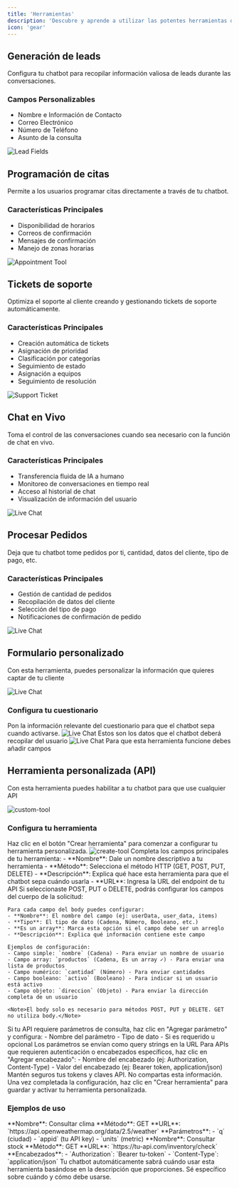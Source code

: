 ```yaml
---
title: 'Herramientas'
description: 'Descubre y aprende a utilizar las potentes herramientas disponibles para tu chatbot.'
icon: 'gear'
---
```



## Generación de leads

Configura tu chatbot para recopilar información valiosa de leads durante las conversaciones.

### Campos Personalizables

- Nombre e Información de Contacto
- Correo Electrónico
- Número de Teléfono
- Asunto de la consulta

<Frame>
  <img src="/images/leads-config.png" alt="Lead Fields" />
</Frame>

## Programación de citas

Permite a los usuarios programar citas directamente a través de tu chatbot.

### Características Principales

- Disponibilidad de horarios
- Correos de confirmación
- Mensajes de confirmación
- Manejo de zonas horarias

<Frame>
  <img src="/images/appointment-tool.png" alt="Appointment Tool" />
</Frame>

## Tickets de soporte

Optimiza el soporte al cliente creando y gestionando tickets de soporte automáticamente.

### Características Principales

- Creación automática de tickets
- Asignación de prioridad
- Clasificación por categorías
- Seguimiento de estado
- Asignación a equipos
- Seguimiento de resolución

<Frame>
  <img src="/images/support-ticket.png" alt="Support Ticket" />
</Frame>

## Chat en Vivo

Toma el control de las conversaciones cuando sea necesario con la función de chat en vivo.

### Características Principales

- Transferencia fluida de IA a humano
- Monitoreo de conversaciones en tiempo real
- Acceso al historial de chat
- Visualización de información del usuario

<Frame>
  <img src="/images/live-chat.png" alt="Live Chat" />
</Frame>


## Procesar Pedidos

Deja que tu chatbot tome pedidos por ti, cantidad, datos del cliente, tipo de pago, etc.

### Características Principales

- Gestión de cantidad de pedidos
- Recopilación de datos del cliente
- Selección del tipo de pago
- Notificaciones de confirmación de pedido

<Frame>
  <img src="/images/procesar-pedidos.png" alt="Live Chat" />
</Frame>

## Formulario personalizado

Con esta herramienta, puedes personalizar la información que quieres captar de tu cliente
<Frame>
  <img src="/images/formulario-es.png" alt="Live Chat" />
</Frame>

### Configura tu cuestionario

<Steps>
  <Step title="Configura el título del cuestionario">
   Pon la información relevante del cuestionario para que el chatbot sepa cuando activarse. 
   <Frame>
  <img src="/images/configuracion-form-es.png" alt="Live Chat" />
</Frame>
  </Step>
  <Step title="Configura los campos del cuestionario">
    Estos son los datos que el chatbot deberá recopilar del usuario
     <Frame>
  <img src="/images/campos-form-es.png" alt="Live Chat" />
</Frame>
<Warning>Para que esta herramienta funcione debes añadir campos</Warning>
  </Step>  
</Steps>

## Herramienta personalizada (API) 

Con esta herramienta puedes habilitar a tu chatbot para que use cualquier API
<Frame>
  <img src="/images/custom-tool-es.png" alt="custom-tool" />
</Frame>

### Configura tu herramienta

<Steps>
  <Step title="Crear nueva herramienta">
   Haz clic en el botón "Crear herramienta" para comenzar a configurar tu herramienta personalizada.
   <Frame>
  <img src="/images/create-tool-es.png" alt="create-tool" />
</Frame>
  </Step>
  <Step title="Configurar información básica">
    Completa los campos principales de tu herramienta:
    - **Nombre**: Dale un nombre descriptivo a tu herramienta
    - **Método**: Selecciona el método HTTP (GET, POST, PUT, DELETE)
    - **Descripción**: Explica qué hace esta herramienta para que el chatbot sepa cuándo usarla
    - **URL**: Ingresa la URL del endpoint de tu API
  </Step>
  <Step title="Configurar body (para POST, PUT, DELETE)">
    Si seleccionaste POST, PUT o DELETE, podrás configurar los campos del cuerpo de la solicitud:
    
    Para cada campo del body puedes configurar:
    - **Nombre**: El nombre del campo (ej: userData, user_data, items)
    - **Tipo**: El tipo de dato (Cadena, Número, Booleano, etc.)
    - **Es un array**: Marca esta opción si el campo debe ser un arreglo
    - **Descripción**: Explica qué información contiene este campo
    
    Ejemplos de configuración:
    - Campo simple: `nombre` (Cadena) - Para enviar un nombre de usuario
    - Campo array: `productos` (Cadena, Es un array ✓) - Para enviar una lista de productos
    - Campo numérico: `cantidad` (Número) - Para enviar cantidades
    - Campo booleano: `activo` (Booleano) - Para indicar si un usuario está activo
    - Campo objeto: `direccion` (Objeto) - Para enviar la dirección completa de un usuario
    
    <Note>El body solo es necesario para métodos POST, PUT y DELETE. GET no utiliza body.</Note>
  </Step>
  <Step title="Agregar parámetros (opcional)">
    Si tu API requiere parámetros de consulta, haz clic en "Agregar parámetro" y configura:
    - Nombre del parámetro
    - Tipo de dato
    - Si es requerido u opcional
    <Note>Los parámetros se envían como query strings en la URL</Note>
  </Step>
  <Step title="Configurar encabezados (opcional)">
    Para APIs que requieren autenticación o encabezados específicos, haz clic en "Agregar encabezado":
    - Nombre del encabezado (ej: Authorization, Content-Type)
    - Valor del encabezado (ej: Bearer token, application/json)
    <Warning>Mantén seguros tus tokens y claves API. No compartas esta información.</Warning>
  </Step>
  <Step title="Guardar herramienta">
    Una vez completada la configuración, haz clic en "Crear herramienta" para guardar y activar tu herramienta personalizada.
  </Step>
</Steps>

### Ejemplos de uso

<Accordion title="API de clima">
  **Nombre**: Consultar clima  
  **Método**: GET  
  **URL**: `https://api.openweathermap.org/data/2.5/weather`  
  **Parámetros**: 
  - `q` (ciudad)
  - `appid` (tu API key)
  - `units` (metric)
</Accordion>

<Accordion title="API de inventario">
  **Nombre**: Consultar stock  
  **Método**: GET  
  **URL**: `https://tu-api.com/inventory/check`  
  **Encabezados**:
  - `Authorization`: `Bearer tu-token`
  - `Content-Type`: `application/json`
</Accordion>

<Tip>
Tu chatbot automáticamente sabrá cuándo usar esta herramienta basándose en la descripción que proporciones. Sé específico sobre cuándo y cómo debe usarse.
</Tip>


